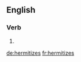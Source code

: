 ==English==

===Verb===
{{head|en|verb form}}

# {{en-third-person singular of|hermitize}}

[[de:hermitizes]]
[[fr:hermitizes]]